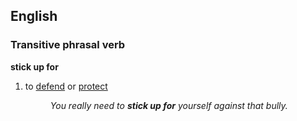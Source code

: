 ==English==

===Transitive phrasal verb===
'''stick up for'''
#to [[defend]] or [[protect]]
#:''You really need to '''stick up for''' yourself against that bully.''